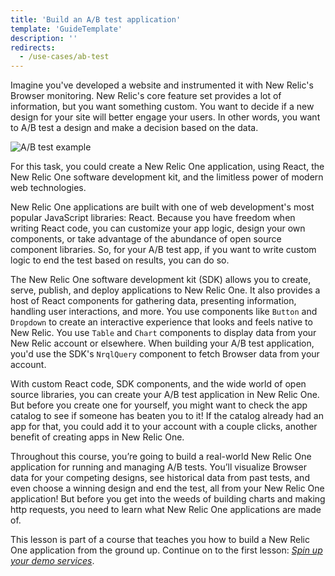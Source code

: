```yaml
---
title: 'Build an A/B test application'
template: 'GuideTemplate'
description: ''
redirects:
  - /use-cases/ab-test
---
```


Imagine you've developed a website and instrumented it with New Relic's Browser monitoring. New Relic's core feature set provides a lot of information, but you want something custom. You want to decide if a new design for your site will better engage your users. In other words, you want to A/B test a design and make a decision based on the data.

![A/B test example](../../../images/ab-test/ab-test.png)

For this task, you could create a New Relic One application, using React, the New Relic One software development kit, and the limitless power of modern web technologies.

New Relic One applications are built with one of web development's most popular JavaScript libraries: React. Because you have freedom when writing React code, you can customize your app logic, design your own components, or take advantage of the abundance of open source component libraries. So, for your A/B test app, if you want to write custom logic to end the test based on results, you can do so.

The New Relic One software development kit (SDK) allows you to create, serve, publish, and deploy applications to New Relic One. It also provides a host of React components for gathering data, presenting information, handling user interactions, and more. You use components like `Button` and `Dropdown` to create an interactive experience that looks and feels native to New Relic. You use `Table` and `Chart` components to display data from your New Relic account or elsewhere. When building your A/B test application, you'd use the SDK's `NrqlQuery` component to fetch Browser data from your account.

With custom React code, SDK components, and the wide world of open source libraries, you can create your A/B test application in New Relic One. But before you create one for yourself, you might want to check the app catalog to see if someone has beaten you to it! If the catalog already had an app for that, you could add it to your account with a couple clicks, another benefit of creating apps in New Relic One.

Throughout this course, you’re going to build a real-world New Relic One application for running and managing A/B tests. You’ll visualize Browser data for your competing designs, see historical data from past tests, and even choose a winning design and end the test, all from your New Relic One application! But before you get into the weeds of building charts and making http requests, you need to learn what New Relic One applications are made of.

<Callout variant="course">

This lesson is part of a course that teaches you how to build a New Relic One application from the ground up. Continue on to the first lesson: [_Spin up your demo services_](/build-apps/ab-test/demo-setup).

</Callout>

